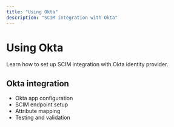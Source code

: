 ```yaml
---
title: "Using Okta"
description: "SCIM integration with Okta"
---
```


# Using Okta

Learn how to set up SCIM integration with Okta identity provider.

## Okta integration

- Okta app configuration
- SCIM endpoint setup
- Attribute mapping
- Testing and validation
